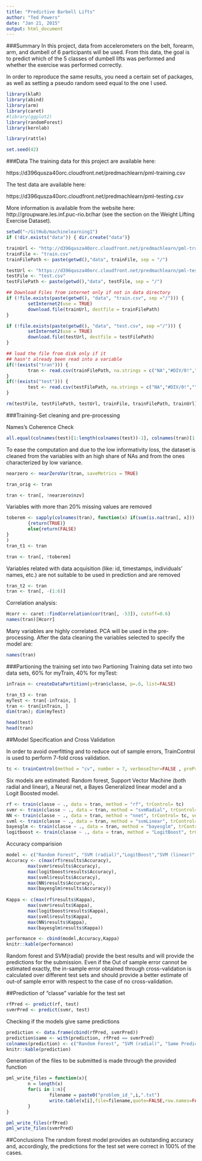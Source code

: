 ```yaml
---
title: "Predictive Barbell Lifts"
author: "Ted Powers"
date: "Jan 21, 2015"
output: html_document
---
```


###Summary
In this project, data from accelerometers on the belt, forearm, arm, and dumbell of 6 participants will be used.  From this data, the goal is to predict which of the 5 classes of dumbell lifts was performed and whether the exercise was performed correctly.  

In order to reproduce the same results, you need a certain set of packages, as well as setting a pseudo random seed equal to the one I used.

```r
library(klaR)
library(abind)
library(arm)
library(caret)
#library(ggplot2)
library(randomForest)
library(kernlab)

library(rattle)

set.seed(42)
```


###Data
The training data for this project are available here: 

https://d396qusza40orc.cloudfront.net/predmachlearn/pml-training.csv

The test data are available here: 

https://d396qusza40orc.cloudfront.net/predmachlearn/pml-testing.csv

More information is available from the website here: http://groupware.les.inf.puc-rio.br/har (see the section on the Weight Lifting Exercise Dataset). 


```r
setwd("~/GitHub/machinelearning1")
if (!dir.exists("data")) { dir.create("data")}

trainUrl <- "http://d396qusza40orc.cloudfront.net/predmachlearn/pml-training.csv"
trainFile <- "train.csv"
trainFilePath <- paste(getwd(),"data", trainFile, sep = "/")

testUrl <- "https://d396qusza40orc.cloudfront.net/predmachlearn/pml-testing.csv"
testFile <- "test.csv"
testFilePath <- paste(getwd(),"data", testFile, sep = "/")

## Download Files from internet only if not in data directory
if (!file.exists(paste(getwd(), "data", "train.csv", sep ="/"))) {
        setInternet2(use = TRUE)
        download.file(trainUrl, destfile = trainFilePath)
}

if (!file.exists(paste(getwd(), "data", "test.csv", sep ="/"))) {
        setInternet2(use = TRUE)
        download.file(testUrl, destfile = testFilePath)
}

## load the file from disk only if it 
## hasn't already been read into a variable
if(!(exists("tran"))) {
        tran <- read.csv(trainFilePath, na.strings = c("NA","#DIV/0!",""))
}
if(!(exists("test"))) {
        test <- read.csv(testFilePath, na.strings = c("NA","#DIV/0!",""))
}

rm(testFile, testFilePath, testUrl, trainFile, trainFilePath, trainUrl)
```

###Training-Set cleaning and pre-processing

Names’s Coherence Check
```r
all.equal(colnames(test)[1:length(colnames(test))-1], colnames(tran)[1:length(colnames(tran))-1])
```

To ease the computation and due to the low informativity loss, the dataset is cleaned from the variables with an high share of NAs and from the ones characterized by low variance.

```r
nearzero <- nearZeroVar(tran, saveMetrics = TRUE)

tran_orig <- tran

tran <- tran[, !nearzero$nzv]

```

Variables with more than 20% missing values are removed

```r
toberem <- sapply(colnames(tran), function(x) if(sum(is.na(tran[, x])) > 0.20*nrow(tran))
        {return(TRUE)}
        else{return(FALSE)
}
)
tran_t1 <- tran

tran <- tran[, !toberem]
```

Variables related with data acquisition (like: id, timestamps, individuals’ names, etc.) are not suitable to be used in prediction and are removed
```r
tran_t2 <- tran
tran <- tran[, -(1:6)]
```

Correlation analysis:
```r
Hcorr <- caret::findCorrelation(cor(tran[, -53]), cutoff=0.6)
names(tran)[Hcorr]
```

Many variables are highly correlated. PCA will be used in the pre-processing. After the data cleaning the variables selected to specify the model are:
```r
names(tran)
```


###Partioning the training set into two
Partioning Training data set into two data sets, 60% for myTrain, 40% for myTest:

```r
inTrain <- createDataPartition(y=tran$classe, p=.6, list=FALSE)

tran_t3 <- tran
myTest <- tran[-inTrain, ]
tran <- tran[inTrain, ]
dim(tran); dim(myTest)

```

```r
head(test)
head(tran)

```

##Model Specification and Cross Validation

In order to avoid overfitting and to reduce out of sample errors, TrainControl is used to perform 7-fold cross validation.

```r
tc <- trainControl(method = "cv", number = 7, verboseIter=FALSE , preProcOptions="pca", allowParallel=TRUE)
```

Six models are estimated: Random forest, Support Vector Machine (both radial and linear), a Neural net, a Bayes Generalized linear model and a Logit Boosted model.

```r
rf <- train(classe ~ ., data = tran, method = "rf", trControl= tc)
svmr <- train(classe ~ ., data = tran, method = "svmRadial", trControl= tc)
NN <- train(classe ~ ., data = tran, method = "nnet", trControl= tc, verbose=FALSE)
svml <- train(classe ~ ., data = tran, method = "svmLinear", trControl= tc)
bayesglm <- train(classe ~ ., data = tran, method = "bayesglm", trControl= tc)
logitboost <- train(classe ~ ., data = tran, method = "LogitBoost", trControl= tc)
```

Accuracy comparision

```r
model <- c("Random Forest", "SVM (radial)","LogitBoost","SVM (linear)","Neural Net", "Bayes GLM")
Accuracy <- c(max(rf$results$Accuracy),
        max(svmr$results$Accuracy),
        max(logitboost$results$Accuracy),
        max(svml$results$Accuracy),
        max(NN$results$Accuracy),
        max(bayesglm$results$Accuracy))
        
Kappa <- c(max(rf$results$Kappa),
        max(svmr$results$Kappa),
        max(logitboost$results$Kappa),
        max(svml$results$Kappa),
        max(NN$results$Kappa),
        max(bayesglm$results$Kappa))  

performance <- cbind(model,Accuracy,Kappa)
knitr::kable(performance)
```

Random forest and SVM(radial) provide the best results and will provide the predictions for the submission. Even if the Out of sample error cannot be estimated exactly, the in-sample error obtained through cross-validation is calculated over different test sets and should provide a better estimate of out-of sample error with respect to the case of no cross-validation.

##Prediction of “classe” variable for the test set

```r
rfPred <- predict(rf, test)
svmrPred <- predict(svmr, test)
```

Checking if the models give same predictions

```r
prediction <- data.frame(cbind(rfPred, svmrPred))
prediction$same <- with(prediction, rfPred == svmrPred)
colnames(prediction) <- c("Random Forest", "SVM (radial)", "Same Prediction")
knitr::kable(prediction)
```

Generation of the files to be submitted is made through the provided function

```r
pml_write_files = function(x){
        n = length(x)
        for(i in 1:n){
                filename = paste0("problem_id_",i,".txt")
                write.table(x[i],file=filename,quote=FALSE,row.names=FALSE,col.names=FALSE)
        }
}

pml_write_files(rfPred)
pml_write_files(svmrPred)
```

##Conclusions
The random forest model provides an outstanding accuracy and, accordingly, the predictions for the test set were correct in 100% of the cases.
